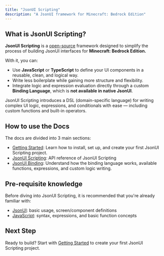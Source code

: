 ```yaml
---
title: "JsonUI Scripting"
description: "A JsonUI framework for Minecraft: Bedrock Edition"
---
```


## What is JsonUI Scripting?

**JsonUI Scripting** is a [open-source](https://github.com/AsakiYuki/jsonui-scripting) framework designed to simplify the process of building JsonUI interfaces for **Minecraft: Bedrock Edition.**

With it, you can:

-   Use **JavaScript** or **TypeScript** to define your UI components in a reusable, clean, and logical way.
-   Write less boilerplate while gaining more structure and flexibility.
-   Integrate logic and expression evaluation directly through a custom **Binding Language**, which is **not available in native JsonUI**.

JsonUI Scripting introduces a DSL (domain-specific language) for writing complex UI logic, expressions, and conditionals with ease — including custom functions and built-in operators.

## How to use the Docs

The docs are divided into 3 main sections:

-   [Getting Started](/jsonui/getting-started):
    Learn how to install, set up, and create your first JsonUI Scripting project.
-   [JsonUI Scripting](/jsonui):
    API reference of JsonUI Scripting
-   [JsonUI Binding](/jsonui/binding):
    Understand how the binding language works, available functions, expressions, and custom logic writing.

## Pre-requisite knowledge

Before diving into JsonUI Scripting, it is recommended that you're already familiar with:

-   [JsonUI](https://wiki.bedrock.dev/json-ui/json-ui-intro):
    basic usage, screen/component definitions
-   [JavaScript](https://developer.mozilla.org/en-US/docs/Web/JavaScript):
    syntax, expressions, and basic function concepts

## Next Step

Ready to build?
Start with [Getting Started](/jsonui/getting-started) to create your first JsonUI Scripting project.
